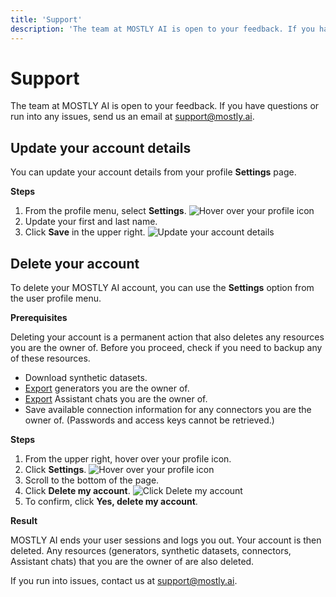 ```yaml
---
title: 'Support'
description: 'The team at MOSTLY AI is open to your feedback. If you have questions or run into any issues, send us an email.'
---
```



# Support

The team at MOSTLY AI is open to your feedback. If you have questions or run into any issues, send us an email at support@mostly.ai.

## Update your account details

You can update your account details from your profile **Settings** page.

**Steps**

1. From the profile menu, select **Settings**.
    <Image
        src="/docs/docimages/user/account/user-profile-settings.webp"
        alt="Hover over your profile icon"
        width={300}
        height={200}
    />
2. Update your first and last name.
3. Click **Save** in the upper right.
    <Image
        src="/docs/docimages/user/account/update-account-details.webp"
        alt="Update your account details"
        width={800}
        height={200}
    />


## Delete your account

To delete your MOSTLY AI account, you can use the **Settings** option from the user profile menu.

**Prerequisites**

Deleting your account is a permanent action that also deletes any resources you are the owner of. Before you proceed, check if you need to backup any of these resources.

* Download synthetic datasets.
* [Export](/generators/export-import#export-a-generator) generators you are the owner of.
* [Export](/assistant/manage-chats#export-as-a-jupyter-notebook) Assistant chats you are the owner of.
* Save available connection information for any connectors you are the owner of. (Passwords and access keys cannot be retrieved.)

**Steps**

1. From the upper right, hover over your profile icon.
2. Click **Settings**.
    <Image
        src="/docs/docimages/user/delete/01-profile-select-settings.webp"
        alt="Hover over your profile icon"
        width={300}
        height={200}
    />
3. Scroll to the bottom of the page.
4. Click **Delete my account**.
    <Image
        src="/docs/docimages/user/delete/02-click-delete-my-account.webp"
        alt="Click Delete my account"
        width={800}
        height={200}
    />
5. To confirm, click **Yes, delete my account**.

**Result**

MOSTLY AI ends your user sessions and logs you out. Your account is then deleted. Any resources (generators, synthetic datasets, connectors, Assistant chats) that you are the owner of are also deleted.

If you run into issues, contact us at support@mostly.ai.
